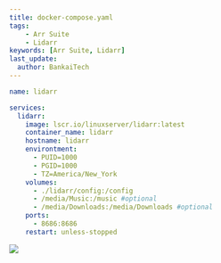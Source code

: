 ---
title: docker-compose.yaml
tags:
    - Arr Suite
    - Lidarr
keywords: [Arr Suite, Lidarr]
last_update:
  author: BankaiTech
---
```yaml
name: lidarr

services:
  lidarr:
    image: lscr.io/linuxserver/lidarr:latest
    container_name: lidarr
    hostname: lidarr
    environtment:
      - PUID=1000
      - PGID=1000
      - TZ=America/New_York
    volumes:
      - ./lidarr/config:/config
      - /media/Music:/music #optional
      - /media/Downloads:/media/Downloads #optional
    ports:
      - 8686:8686
    restart: unless-stopped
```

<a href="https://www.buymeacoffee.com/BankaiTech"><img src="https://img.buymeacoffee.com/button-api/?text=Buy me a beer&emoji=🍺&slug=BankaiTech&button_colour=FFDD00&font_colour=000000&font_family=Cookie&outline_colour=000000&coffee_colour=ffffff" /></a>
